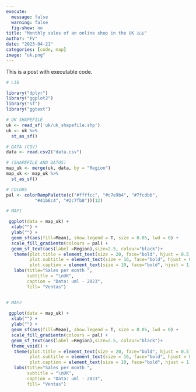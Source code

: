 ```yaml
---
execute:
  message: false
  warning: false
  fig-show: no
title: "Monthly sales of an online shop in the UK 🇬🇧"
author: "FV"
date: "2023-04-21"
categories: [code, map]
image: "uk.png"
---
```


This is a post with executable code.

```r
# LIB

library("dplyr")
library("ggplot2")
library("sf")
library("ggtext")

# UK SHAPEFILE
uk <- read_sf('uk/uk_shapefile.shp')
uk <- uk %>% 
  st_as_sf()

# DATA (CSV)
data <- read.csv2("data.csv")

# (SHAPEFILE AND DATOS)
map_uk <- merge(uk, data, by = "Region")
map_uk <- map_uk %>% 
  st_as_sf()

# COLORS
pal <- colorRampPalette(c("#ffffcc", "#c7e9b4", "#7fcdbb", 
           "#41b6c4", "#2c7fb8"))(12)

# MAP1

 ggplot(data = map_uk) +
  xlab("") +
  ylab("") +
  geom_sf(aes(fill=Mean), show.legend = T, size = 0.05, lwd = 0) +
  scale_fill_gradientn(colours = pal) +
  geom_sf_text(aes(label =Region),size=2.5, colour="black")+
   theme(plot.title = element_text(size = 20, face="bold", hjust = 0.5),
         plot.subtitle = element_text(size = 16, face="bold", hjust = 0.5),
         plot.caption = element_text(size = 10, face="bold", hjust = 1)) +
   labs(title="Sales per month ", 
        subtitle = "\nUK",
        caption = "Data: uml - 2023",
        fill= "Ventas") 


# MAP2
 
 ggplot(data = map_uk) +
  xlab("") +
  ylab("") +
  geom_sf(aes(fill=Mean), show.legend = T, size = 0.05, lwd = 0) +
  scale_fill_gradientn(colours = pal) +
  geom_sf_text(aes(label =Region),size=2.5, colour="black")+
  theme_void() +
   theme(plot.title = element_text(size = 20, face="bold", hjust = 0.5),
         plot.subtitle = element_text(size = 16, face="bold", hjust = 0.5),
         plot.caption = element_text(size = 10, face="bold", hjust = 1)) +
   labs(title="Sales per month ", 
        subtitle = "\nUK",
        caption = "Data: uml - 2023",
        fill= "Ventas") 

```

